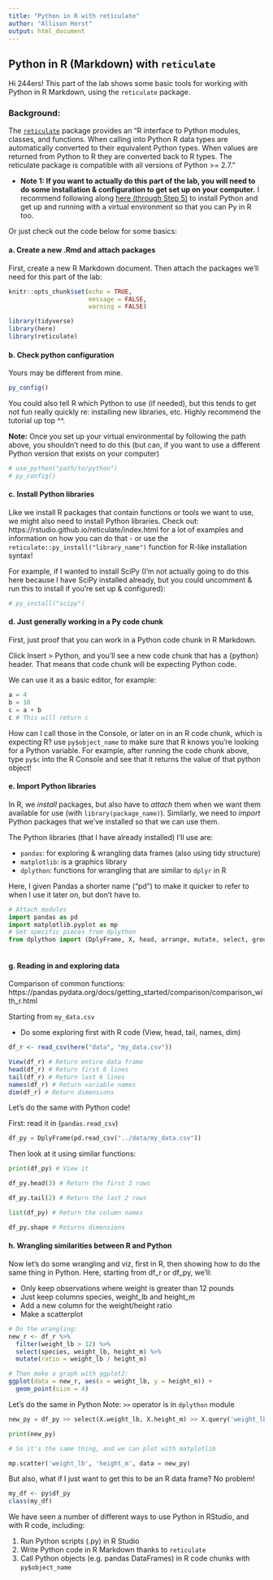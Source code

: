 ```yaml
---
title: "Python in R with reticulate"
author: "Allison Horst"
output: html_document
---
```


## Python in R (Markdown) with `reticulate`

Hi 244ers! This part of the lab shows some basic tools for working with Python in R Markdown, using the `reticulate` package. 

### Background: 

The [`reticulate`](https://rstudio.github.io/reticulate/) package provides an "R interface to Python modules, classes, and functions. When calling into Python R data types are automatically converted to their equivalent Python types. When values are returned from Python to R they are converted back to R types. The reticulate package is compatible with all versions of Python >= 2.7."

- **Note 1: If you want to actually do this part of the lab, you will need to do some installation & configuration to get set up on your computer.** I recommend following along [here (through Step 5)](https://docs.rstudio.com/tutorials/user/using-python-with-rstudio-and-reticulate/) to install Python and get up and running with a virtual environment so that you can Py in R too. 

Or just check out the code below for some basics: 

#### a. Create a new .Rmd and attach packages

First, create a new R Markdown document. Then attach the packages we'll need for this part of the lab: 
```r
knitr::opts_chunk$set(echo = TRUE,
                      message = FALSE,
                      warning = FALSE)

library(tidyverse)
library(here)
library(reticulate)
```

#### b. Check python configuration

Yours may be different from mine. 
```r
py_config()
```

You could also tell R which Python to use (if needed), but this tends to get not fun really quickly re: installing new libraries, etc. Highly recommend the tutorial up top ^^. 

**Note:** Once you set up your virtual environmental by following the path above, you shouldn't need to do this (but can, if you want to use a different Python version that exists on your computer)
```r
# use_python("path/to/python")
# py_config()
```

#### c. Install Python libraries 

Like we install R packages that contain functions or tools we want to use, we might also need to install Python libraries. Check out: https://rstudio.github.io/reticulate/index.html for a lot of examples and information on how you can do that - or use the `reticulate::py_install("library_name")` function for R-like installation syntax!

For example, if I wanted to install SciPy (I'm not actually going to do this here because I have SciPy installed already, but you could uncomment & run this to install if you're set up & configured): 
```r
# py_install("scipy")
```

#### d. Just generally working in a Py code chunk

First, just proof that you can work in a Python code chunk in R Markdown.

Click Insert > Python, and you'll see a new code chunk that has a {python} header. That means that code chunk will be expecting Python code. 

We can use it as a basic editor, for example: 

```python
a = 4
b = 10
c = a + b
c # This will return c
```

How can I call those in the Console, or later on in an R code chunk, which is expecting R? use `py$object_name` to make sure that R knows you're looking for a Python variable. For example, after running the code chunk above,
type `py$c` into the R Console and see that it returns the value of that python object! 

#### e. Import Python libraries

In R, we *install* packages, but also have to *attach* them when we want them available for use (with `library(package_name)`). Similarly, we need to *import* Python packages that we've installed so that we can use them. 

The Python libraries (that I have already installed) I'll use are:

- `pandas`: for exploring & wrangling data frames (also using tidy structure)
- `matplotlib`: is a graphics library
- `dplython`: functions for wrangling that are similar to `dplyr` in R

Here, I given Pandas a shorter name ("pd") to make it quicker to refer to when I use it later on, but don't have to. 
```python
# Attach modules
import pandas as pd
import matplotlib.pyplot as mp
# Get specific pieces from dplython
from dplython import (DplyFrame, X, head, arrange, mutate, select, group_by, summarize)
  
```

#### g. Reading in and exploring data

Comparison of common functions: 
https://pandas.pydata.org/docs/getting_started/comparison/comparison_with_r.html

Starting from `my_data.csv`

- Do some exploring first with R code (View, head, tail, names, dim)
```r

df_r <- read_csv(here("data", "my_data.csv"))

View(df_r) # Return entire data frame
head(df_r) # Return first 6 lines
tail(df_r) # Return last 6 lines
names(df_r) # Return variable names
dim(df_r) # Return dimensions

```

Let's do the same with Python code!

First: read it in (`pandas.read_csv`)
```python
df_py = DplyFrame(pd.read_csv("../data/my_data.csv"))
```

Then look at it using similar functions: 
```python
print(df_py) # View it
```

```python
df_py.head(3) # Return the first 3 rows
```

```python
df_py.tail(2) # Return the last 2 rows
```

```python
list(df_py) # Return the column names
````

```python
df_py.shape # Returns dimensions
```

#### h. Wrangling similarities between R and Python 

Now let's do some wrangling and viz, first in R, then showing how to do the same thing in Python. Here, starting from df_r or df_py, we'll: 

- Only keep observations where weight is greater than 12 pounds
- Just keep columns species, weight_lb and height_m
- Add a new column for the weight/height ratio
- Make a scatterplot

```r
# Do the wrangling:
new_r <- df_r %>% 
  filter(weight_lb > 12) %>% 
  select(species, weight_lb, height_m) %>% 
  mutate(ratio = weight_lb / height_m)

# Then make a graph with ggplot2:
ggplot(data = new_r, aes(x = weight_lb, y = height_m)) +
  geom_point(size = 4)
```

Let's do the same in Python
Note: `>>` operator is in `dplython` module
```python
new_py = df_py >> select(X.weight_lb, X.height_m) >> X.query('weight_lb > 12') >> X.assign(ratio = X['weight_lb'] / X['height_m'])

print(new_py)

# So it's the same thing, and we can plot with matplotlib
```

```python
mp.scatter('weight_lb', 'height_m', data = new_py)
```

But also, what if I just want to get this to be an R data frame? No problem! 
```r
my_df <- py$df_py
class(my_df)
```

We have seen a number of different ways to use Python in RStudio, and with R code, including: 

1. Run Python scripts (.py) in R Studio
2. Write Python code in R Markdown thanks to `reticulate` 
3. Call Python objects (e.g. pandas DataFrames) in R code chunks with `py$object_name`

